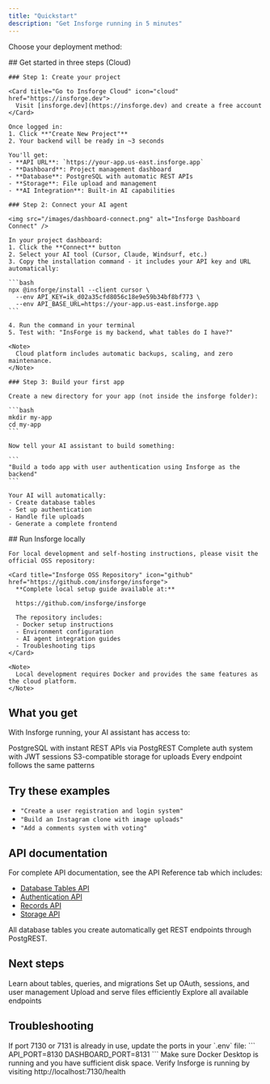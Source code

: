 ```yaml
---
title: "Quickstart"
description: "Get Insforge running in 5 minutes"
---
```


Choose your deployment method:

<Tabs>
  <Tab title="Cloud Platform">
    ## Get started in three steps (Cloud)
    
    ### Step 1: Create your project
    
    <Card title="Go to Insforge Cloud" icon="cloud" href="https://insforge.dev">
      Visit [insforge.dev](https://insforge.dev) and create a free account
    </Card>
    
    Once logged in:
    1. Click **"Create New Project"**
    2. Your backend will be ready in ~3 seconds
    
    You'll get:
    - **API URL**: `https://your-app.us-east.insforge.app`
    - **Dashboard**: Project management dashboard
    - **Database**: PostgreSQL with automatic REST APIs
    - **Storage**: File upload and management
    - **AI Integration**: Built-in AI capabilities
    
    ### Step 2: Connect your AI agent
    
    <img src="/images/dashboard-connect.png" alt="Insforge Dashboard Connect" />
    
    In your project dashboard:
    1. Click the **Connect** button
    2. Select your AI tool (Cursor, Claude, Windsurf, etc.)
    3. Copy the installation command - it includes your API key and URL automatically:
    
    ```bash
    npx @insforge/install --client cursor \
      --env API_KEY=ik_d02a35cfd8056c18e9e59b34bf8bf773 \
      --env API_BASE_URL=https://your-app.us-east.insforge.app
    ```
    
    4. Run the command in your terminal
    5. Test with: "InsForge is my backend, what tables do I have?"
    
    <Note>
      Cloud platform includes automatic backups, scaling, and zero maintenance.
    </Note>
    
    ### Step 3: Build your first app

    Create a new directory for your app (not inside the insforge folder):

    ```bash
    mkdir my-app
    cd my-app
    ```

    Now tell your AI assistant to build something:

    ```
    "Build a todo app with user authentication using Insforge as the backend"
    ```

    Your AI will automatically:
    - Create database tables
    - Set up authentication
    - Handle file uploads
    - Generate a complete frontend
  </Tab>
  
  <Tab title="Local Development">
    ## Run Insforge locally
    
    For local development and self-hosting instructions, please visit the official OSS repository:
    
    <Card title="Insforge OSS Repository" icon="github" href="https://github.com/insforge/insforge">
      **Complete local setup guide available at:**
      
      https://github.com/insforge/insforge
      
      The repository includes:
      - Docker setup instructions
      - Environment configuration
      - AI agent integration guides
      - Troubleshooting tips
    </Card>
    
    <Note>
      Local development requires Docker and provides the same features as the cloud platform.
    </Note>
  </Tab>
</Tabs>

## What you get

With Insforge running, your AI assistant has access to:

<CardGroup cols={2}>
  <Card title="Database" icon="database">
    PostgreSQL with instant REST APIs via PostgREST
  </Card>
  
  <Card title="Authentication" icon="shield">
    Complete auth system with JWT sessions
  </Card>
  
  <Card title="File Storage" icon="folder">
    S3-compatible storage for uploads
  </Card>
  
  <Card title="Consistent APIs" icon="code">
    Every endpoint follows the same patterns
  </Card>
</CardGroup>

## Try these examples

- `"Create a user registration and login system"`
- `"Build an Instagram clone with image uploads"`
- `"Add a comments system with voting"`

## API documentation

For complete API documentation, see the API Reference tab which includes:
- [Database Tables API](/api-reference/tables/create-table)
- [Authentication API](/api-reference/auth/register)
- [Records API](/api-reference/records/query-records)
- [Storage API](/api-reference/storage/upload-file)

<Tip>
  All database tables you create automatically get REST endpoints through PostgREST.
</Tip>

## Next steps

<CardGroup cols={2}>
  <Card title="Database Overview" icon="database" href="/core-concepts/database/overview">
    Learn about tables, queries, and migrations
  </Card>
  
  <Card title="Authentication Overview" icon="shield" href="/core-concepts/authentication/overview">
    Set up OAuth, sessions, and user management
  </Card>
  
  <Card title="Storage Overview" icon="folder" href="/core-concepts/storage/overview">
    Upload and serve files efficiently
  </Card>
  
  <Card title="API Reference" icon="book" href="/api-reference/tables/create-table">
    Explore all available endpoints
  </Card>
</CardGroup>

## Troubleshooting

<AccordionGroup>
  <Accordion icon="circle-exclamation" title="Port already in use">
    If port 7130 or 7131 is already in use, update the ports in your `.env` file:
    ```
    API_PORT=8130
    DASHBOARD_PORT=8131
    ```
  </Accordion>
  
  <Accordion icon="circle-exclamation" title="Docker not starting">
    Make sure Docker Desktop is running and you have sufficient disk space.
  </Accordion>
  
  <Accordion icon="circle-exclamation" title="AI agent not connecting">
    Verify Insforge is running by visiting http://localhost:7130/health
  </Accordion>
</AccordionGroup>